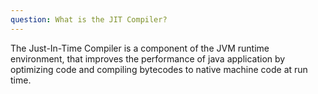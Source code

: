 ```yaml
---
question: What is the JIT Compiler?
---
```


The Just-In-Time Compiler is a component of the JVM runtime environment, that
improves the performance of java application by optimizing code and compiling
bytecodes to native machine code at run time.

